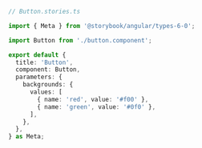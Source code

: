 ```ts
// Button.stories.ts

import { Meta } from '@storybook/angular/types-6-0';

import Button from './button.component';

export default {
  title: 'Button',
  component: Button,
  parameters: {
    backgrounds: {
      values: [
        { name: 'red', value: '#f00' },
        { name: 'green', value: '#0f0' },
      ],
    },
  },
} as Meta;
```
